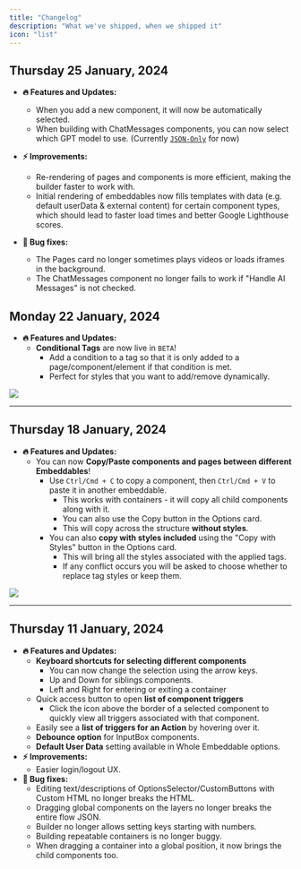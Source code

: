 ```yaml
---
title: "Changelog"
description: "What we've shipped, when we shipped it"
icon: "list"
---
```


## Thursday 25 January, 2024

- **🔥 Features and Updates:**

  - When you add a new component, it will now be automatically selected.
  - When building with ChatMessages components, you can now select which
    GPT model to use. (Currently [`JSON-Only`](/reference/glossary/glossary#json-only-feature) for now)

- **⚡️ Improvements:**
  - Re-rendering of pages and components is more efficient, making the builder
    faster to work with.
  - Initial rendering of embeddables now fills templates with data (e.g. default
    userData & external content) for certain component types, which should lead to
    faster load times and better Google Lighthouse scores.
- **🐞 Bug fixes:**
  - The Pages card no longer sometimes plays videos or loads iframes in the background.
  - The ChatMessages component no longer fails to work if "Handle AI Messages" is not checked.

## Monday 22 January, 2024

- **🔥 Features and Updates:**
  - **Conditional Tags** are now live in `BETA`!
    - Add a condition to a tag so that it is only added to a page/component/element if that condition is met.
    - Perfect for styles that you want to add/remove dynamically.

<Frame>
  <img src="/images/features/conditional-tags.gif" />
</Frame>

---

## Thursday 18 January, 2024

- **🔥 Features and Updates:**
  - You can now **Copy/Paste components and pages between different Embeddables**!
    - Use `Ctrl/Cmd + C` to copy a component, then `Ctrl/Cmd + V` to paste it in another embeddable.
      - This works with containers - it will copy all child components along with it.
      - You can also use the Copy button in the Options card.
      - This will copy across the structure **without styles**.
    - You can also **copy with styles included** using the "Copy with Styles" button in the Options card.
      - This will bring all the styles associated with the applied tags.
      - If any conflict occurs you will be asked to choose whether to replace tag styles or keep them.

<Frame>
  <img src="/images/features/copy-container-with-styles.gif" />
</Frame>

---

## Thursday 11 January, 2024

- **🔥 Features and Updates:**
  - **Keyboard shortcuts for selecting different components**
    - You can now change the selection using the arrow keys.
    - Up and Down for siblings components.
    - Left and Right for entering or exiting a container
  - Quick access button to open **list of component triggers**
    - Click the icon above the border of a selected component to quickly view all triggers associated with that component.
  - Easily see a **list of triggers for an Action** by hovering over it.
  - **Debounce option** for InputBox components.
  - **Default User Data** setting available in Whole Embeddable options.
- **⚡️ Improvements:**
  - Easier login/logout UX.
- **🐞 Bug fixes:**
  - Editing text/descriptions of OptionsSelector/CustomButtons with Custom HTML no longer breaks the HTML.
  - Dragging global components on the layers no longer breaks the entire flow JSON.
  - Builder no longer allows setting keys starting with numbers.
  - Building repeatable containers is no longer buggy.
  - When dragging a container into a global position, it now brings the child components too.
